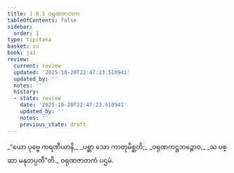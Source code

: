 ```yaml
---
title: 1.8.1 ဝရုဏဇာတက
tableOfContents: false
sidebar:
  order: 1
type: tipitaka
basket: su
book: ja1
review:
  current: review
  updated: '2025-10-20T22:47:23.510941'
  updated_by: ''
  notes: ''
  history:
  - state: review
    date: '2025-10-20T22:47:23.510941'
    updated_by: ''
    notes: ''
    previous_state: draft
---
```



<DynamicBreadcrumb />


<ReviewStatus review={frontmatter.review} showDetails={true} />

<HypothesisAnnotation frontmatter={frontmatter} />

<Division number="71" book="ja1" e="ch" v="22" p="17">

<Paragraph number="157" type="verses" book="ja1">
_“ယော ပုဗ္ဗေ ကရဏီယာနိ,_  
_ပစ္ဆာ သော ကာတုမိစ္ဆတိ;_  
_ဝရုဏကဋ္ဌဘဉ္ဇောဝ,_  
_သ ပစ္ဆာ မနုတပ္ပတီ”တိ._  


</Paragraph>
</Division>

<Paragraph number="158" type="center" book="ja1">
ဝရုဏဇာတကံ ပဌမံ.
</Paragraph>
